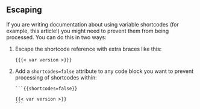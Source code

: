 ## Escaping 

If you are writing documentation about using variable shortcodes (for example, this article!) you might need to prevent them from being processed. You can do this in two ways:

1.  Escape the shortcode reference with extra braces like this:

    ``` .default
    {{{< var version >}}}
    ```

2.  Add a `shortcodes=false` attribute to any code block you want to prevent processing of shortcodes within:

    ```` .default
    ```{{shortcodes=false}}

    {{< var version >}}
    ```
    ````
